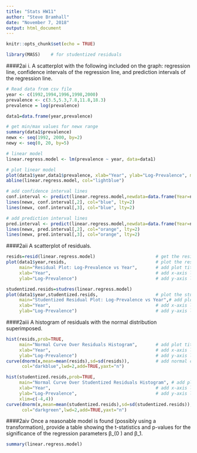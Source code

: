 ```yaml
---
title: "Stats HW11"
author: "Steve Bramhall"
date: "November 7, 2018"
output: html_document
---
```


```r
knitr::opts_chunk$set(echo = TRUE)

library(MASS)    # for studentized residuals
```

####2ai i.	A scatterplot with the following included on the graph: regression line, confidence intervals of the regression line, and prediction intervals of the regression line.
```r
# Read data from csv file
year <- c(1992,1994,1996,1998,2000)
prevalence <- c(3.5,5.3,7.8,11.8,18.3)
prevalence = log(prevalence)

data1=data.frame(year,prevalence)

# get min/max values for newx range
summary(data1$prevalence) 
newx <- seq(1992, 2000, by=2)
newy <- seq(0, 20, by=5)

# linear model
linear.regress.model <- lm(prevalence ~ year, data=data1)

# plot linear model
plot(data1$year,data1$prevalence, xlab="Year", ylab="Log-Prevalence", main="Regression")
abline(linear.regress.model, col="lightblue")

# add confidence interval lines
conf.interval <- predict(linear.regress.model,newdata=data.frame(Year=newx),interval="confidence",level = 0.95)
lines(newx, conf.interval[,2], col="blue", lty=2)
lines(newx, conf.interval[,3], col="blue", lty=2)

# add prediction interval lines
pred.interval <- predict(linear.regress.model,newdata=data.frame(Year=newx),interval="prediction",level = 0.95)
lines(newx, pred.interval[,2], col="orange", lty=2)
lines(newx, pred.interval[,3], col="orange", lty=2)
```

####2aii A scatterplot of residuals.
```r

resids=resid(linear.regress.model)                       # get the residuals
plot(data1$year,resids,                                  # plot the residuals
     main="Residual Plot: Log-Prevalence vs Year",       # add plot title
     xlab="Year",                                        # add x-axis label
     ylab="Log-Prevalence")                              # add y-axis label

studentized.resids=studres(linear.regress.model)
plot(data1$year,studentized.resids,                      # plot the studentized residuals
     main="Studentized Residual Plot: Log-Prevalence vs Year",# add plot title
     xlab="Year",                                        # add x-axis label
     ylab="Log-Prevalence")                              # add y-axis label

```

####2aiii A histogram of residuals with the normal distribution superimposed.
```r
hist(resids,prob=TRUE,
     main="Normal Curve Over Residuals Histogram",       # add plot title
     xlab="Year",                                        # add x-axis label
     ylab="Log-Prevalence")                              # add y-axis label
curve(dnorm(x,mean=mean(resids),sd=sd(resids)),          # add normal curve
      col="darkblue",lwd=2,add=TRUE,yaxt="n")

hist(studentized.resids,prob=TRUE,
     main="Normal Curve Over Studentized Residuals Histogram", # add plot title
     xlab="Year",                                        # add x-axis label
     ylab="Log-Prevalence",                              # add y-axis label
     xlim=c(-4,4))
curve(dnorm(x,mean=mean(studentized.resids),sd=sd(studentized.resids)), # add normal curve
      col="darkgreen",lwd=2,add=TRUE,yaxt="n")
```


####2aiv Once a reasonable model is found (possibly using a transformation), provide a table showing the t-statistics and p-values for the significance of the regression parameters β_(0 ) and β_1.
```r
summary(linear.regress.model)
```



